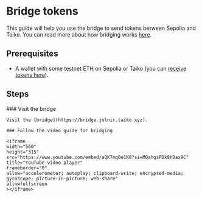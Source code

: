 
# Bridge tokens

This guide will help you use the bridge to send tokens between Sepolia and Taiko. You can read more about how bridging works [here](/docs/concepts/bridging).

## Prerequisites

- A wallet with some testnet ETH on Sepolia or Taiko (you can [receive tokens here](/docs/guides/receive-tokens)).

## Steps

<Steps>
    ### Visit the bridge

    Visit the [bridge](https://bridge.jolnir.taiko.xyz).

    ### Follow the video guide for bridging

    <iframe
    width="560"
    height="315"
    src="https://www.youtube.com/embed/aQK7mq0e1K0?si=MQahgiPDk9hDax9C"
    title="YouTube video player"
    frameborder="0"
    allow="accelerometer; autoplay; clipboard-write; encrypted-media; gyroscope; picture-in-picture; web-share"
    allowfullscreen
    ></iframe>

</Steps>
